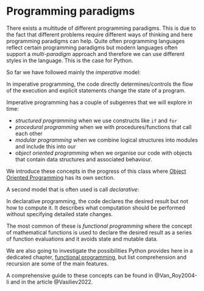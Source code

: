 # Programming paradigms {.unnumbered}

There exists a multitude of different programming paradigms.
This is due to the fact that different problems require different ways of thinking and here programming paradigms can help. 
Quite often programming languages reflect certain programming paradigms but modern languages often support a _multi-paradigm_ approach and therefore we can use different styles in the language.
This is the case for Python.

So far we have followed mainly the _imperative_ model: 

::: {.callout-note}
In imperative programming, the code directly determines/controls the flow of the execution and explicit statements change the state of a program. 
:::

Imperative programming has a couple of subgenres that we will explore in time:

- _structured programming_ when we use constructs like `if` and `for`
- _procedural programming_ when we with procedures/functions that call each other
- _modular programming_ when we combine logical structures into modules and include this into our
- _object oriented programming_ when we organise our code with objects that contain data structures and associated behaviour.

We introduce these concepts in the progress of this class where [Object Oriented Programming](./oop.qmd) has its own section. 

A second model that is often used is call _declarative_:

::: {.callout-note}
In declarative programming, the code declares the desired result but not how to compute it.
It describes what computation should be performed without specifying detailed state changes.
:::

The most common of these is _functional programming_ where the concept of mathematical functions is used to declare the desired result as a series of function evaluations and it avoids state and mutable data.

We are also going to investigate the possibilities Python provides here in a dedicated chapter, [functional programming](fp.qmd), but list comprehension and recursion are some of the main features.

A comprehensive guide to these concepts can be found in @Van_Roy2004-li and in the article @Vasiliev2022.